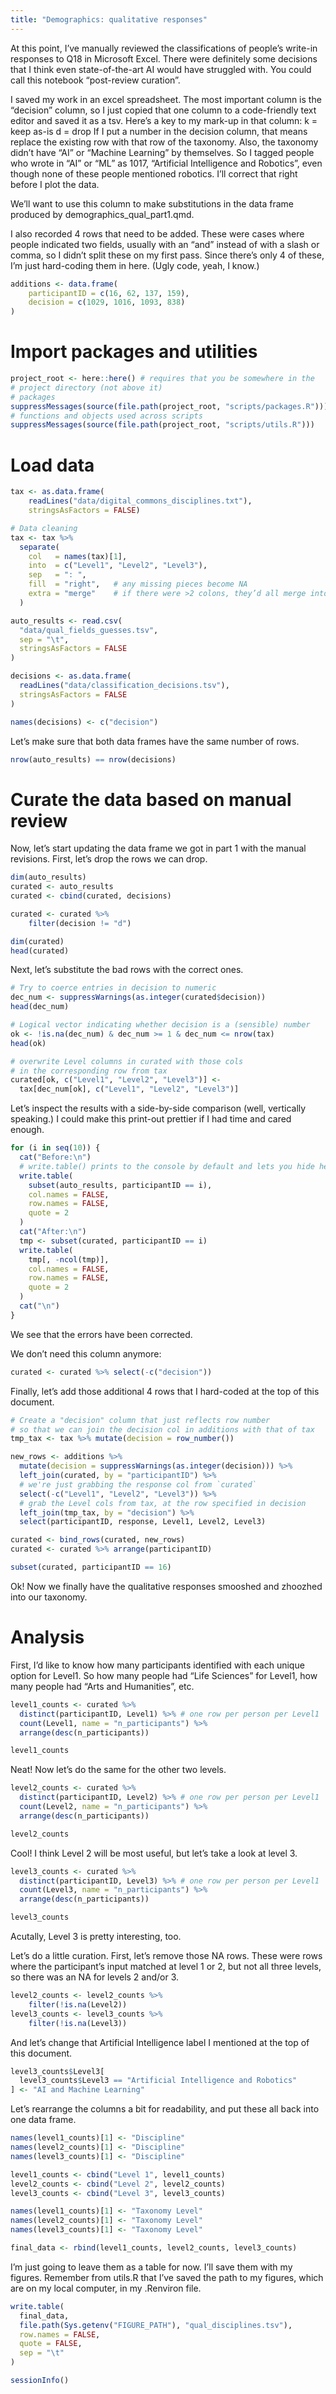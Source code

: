 ```yaml
---
title: "Demographics: qualitative responses"
---
```


At this point, I've manually reviewed the classifications of people's write-in responses to Q18 in Microsoft Excel. There were definitely some decisions that I think even state-of-the-art AI would have struggled with. You could call this notebook "post-review curation".

I saved my work in an excel spreadsheet. The most important column is the "decision" column, so I just copied that one column to a code-friendly text editor and saved it as a tsv. Here's a key to my mark-up in that column:
k = keep as-is
d = drop
If I put a number in the decision column, that means replace the existing row with that row of the taxonomy.
Also, the taxonomy didn't have "AI" or "Machine Learning" by themselves. So I tagged people who wrote in "AI" or "ML" as 1017, "Artificial Intelligence and Robotics", even though none of these people mentioned robotics. I'll correct that right before I plot the data.

We'll want to use this column to make substitutions in the data frame produced by demographics_qual_part1.qmd.

I also recorded 4 rows that need to be added. These were cases where people indicated two fields, usually with an "and" instead of with a slash or comma, so I didn't split these on my first pass. Since there's only 4 of these, I'm just hard-coding them in here. (Ugly code, yeah, I know.)
```r
additions <- data.frame(
    participantID = c(16, 62, 137, 159),
    decision = c(1029, 1016, 1093, 838)
)
```

# Import packages and utilities
```r
project_root <- here::here() # requires that you be somewhere in the
# project directory (not above it)
# packages
suppressMessages(source(file.path(project_root, "scripts/packages.R")))
# functions and objects used across scripts
suppressMessages(source(file.path(project_root, "scripts/utils.R")))
```


# Load data
```r
tax <- as.data.frame(
    readLines("data/digital_commons_disciplines.txt"),
    stringsAsFactors = FALSE)

# Data cleaning
tax <- tax %>%
  separate(
    col   = names(tax)[1],
    into  = c("Level1", "Level2", "Level3"),
    sep   = ": ",
    fill  = "right",   # any missing pieces become NA
    extra = "merge"    # if there were >2 colons, they’d all merge into Level3
  )
```

```r
auto_results <- read.csv(
  "data/qual_fields_guesses.tsv",
  sep = "\t",
  stringsAsFactors = FALSE
)

decisions <- as.data.frame(
  readLines("data/classification_decisions.tsv"),
  stringsAsFactors = FALSE
)

names(decisions) <- c("decision")
```

Let's make sure that both data frames have the same number of rows.

```r
nrow(auto_results) == nrow(decisions)
```

# Curate the data based on manual review
Now, let's start updating the data frame we got in part 1 with the manual revisions. First, let's drop the rows we can drop.
```r
dim(auto_results)
curated <- auto_results
curated <- cbind(curated, decisions)

curated <- curated %>%
    filter(decision != "d")

dim(curated)
head(curated)
```

Next, let's substitute the bad rows with the correct ones.

```r
# Try to coerce entries in decision to numeric
dec_num <- suppressWarnings(as.integer(curated$decision))
head(dec_num)

# Logical vector indicating whether decision is a (sensible) number
ok <- !is.na(dec_num) & dec_num >= 1 & dec_num <= nrow(tax)
head(ok)

# overwrite Level columns in curated with those cols
# in the corresponding row from tax
curated[ok, c("Level1", "Level2", "Level3")] <- 
  tax[dec_num[ok], c("Level1", "Level2", "Level3")]
```

Let's inspect the results with a side-by-side comparison (well, vertically speaking.) I could make this print-out prettier if I had time and cared enough.

```r
for (i in seq(10)) {
  cat("Before:\n")
  # write.table() prints to the console by default and lets you hide headers
  write.table(
    subset(auto_results, participantID == i),
    col.names = FALSE,
    row.names = FALSE,
    quote = 2
  )
  cat("After:\n")
  tmp <- subset(curated, participantID == i)
  write.table(
    tmp[, -ncol(tmp)],
    col.names = FALSE,
    row.names = FALSE,
    quote = 2
  )
  cat("\n")
}
```

We see that the errors have been corrected.

We don't need this column anymore:
```r
curated <- curated %>% select(-c("decision"))
```

Finally, let's add those additional 4 rows that I hard-coded at the top of this document.

```r
# Create a "decision" column that just reflects row number
# so that we can join the decision col in additions with that of tax
tmp_tax <- tax %>% mutate(decision = row_number())

new_rows <- additions %>%
  mutate(decision = suppressWarnings(as.integer(decision))) %>%
  left_join(curated, by = "participantID") %>%
  # we're just grabbing the response col from `curated`
  select(-c("Level1", "Level2", "Level3")) %>%
  # grab the Level cols from tax, at the row specified in decision
  left_join(tmp_tax, by = "decision") %>%
  select(participantID, response, Level1, Level2, Level3)

curated <- bind_rows(curated, new_rows)
curated <- curated %>% arrange(participantID)

subset(curated, participantID == 16)
```

Ok! Now we finally have the qualitative responses smooshed and zhoozhed into our taxonomy.

# Analysis

First, I'd like to know how many participants identified with each unique option for Level1. So how many people had "Life Sciences" for Level1, how many people had "Arts and Humanities", etc.

```r
level1_counts <- curated %>%
  distinct(participantID, Level1) %>% # one row per person per Level1
  count(Level1, name = "n_participants") %>%
  arrange(desc(n_participants))

level1_counts
```

Neat! Now let's do the same for the other two levels.

```r
level2_counts <- curated %>%
  distinct(participantID, Level2) %>% # one row per person per Level1
  count(Level2, name = "n_participants") %>%
  arrange(desc(n_participants))

level2_counts
```

Cool! I think Level 2 will be most useful, but let's take a look at level 3.

```r
level3_counts <- curated %>%
  distinct(participantID, Level3) %>% # one row per person per Level1
  count(Level3, name = "n_participants") %>%
  arrange(desc(n_participants))

level3_counts
```

Acutally, Level 3 is pretty interesting, too.

Let's do a little curation. First, let's remove those NA rows. These were rows where the participant's input matched at level 1 or 2, but not all three levels, so there was an NA for levels 2 and/or 3.
```r
level2_counts <- level2_counts %>%
    filter(!is.na(Level2))
level3_counts <- level3_counts %>%
    filter(!is.na(Level3))
```


And let's change that Artificial Intelligence label I mentioned at the top of this document. 

```r
level3_counts$Level3[
  level3_counts$Level3 == "Artificial Intelligence and Robotics"
] <- "AI and Machine Learning"
```

Let's rearrange the columns a bit for readability, and put these all back into one data frame.

```r
names(level1_counts)[1] <- "Discipline"
names(level2_counts)[1] <- "Discipline"
names(level3_counts)[1] <- "Discipline"

level1_counts <- cbind("Level 1", level1_counts)
level2_counts <- cbind("Level 2", level2_counts)
level3_counts <- cbind("Level 3", level3_counts)

names(level1_counts)[1] <- "Taxonomy Level"
names(level2_counts)[1] <- "Taxonomy Level"
names(level3_counts)[1] <- "Taxonomy Level"

final_data <- rbind(level1_counts, level2_counts, level3_counts)
```

I'm just going to leave them as a table for now. I'll save them with my figures. Remember from utils.R that I've saved the path to my figures, which are on my local computer, in my .Renviron file.

```r
write.table(
  final_data,
  file.path(Sys.getenv("FIGURE_PATH"), "qual_disciplines.tsv"),
  row.names = FALSE,
  quote = FALSE,
  sep = "\t"
)
```

```r
sessionInfo()
```
